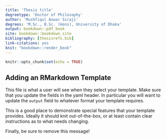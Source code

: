 ```yaml
---
title: 'Thesis title'
degreetype: 'Doctor of Philosophy'
author: 'Mushfiqul Anwar Siraji'
degrees: 'M.Sc., B.Sc. (Hons), University of Dhaka'
output: bookdown::pdf_book
site: bookdown::bookdown_site
bibliography: [thesisrefs.bib]
link-citations: yes
knit: "bookdown::render_book"
---
```


```r
knitr::opts_chunk$set(echo = TRUE)
```

## Adding an RMarkdown Template

This file is what a user will see when they select your template. Make sure that you update the fields in the yaml header. In particular you will want to update the `output` field to whatever format your template requires.

This is a good place to demonstrate special features that your template provides. Ideally it should knit out-of-the-box, or at least contain clear instructions as to what needs changing.

Finally, be sure to remove this message!

